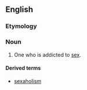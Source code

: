 ==English==

===Etymology===
{{suffix|sex|aholic}}

===Noun===
{{en-noun}}

# One who is addicted to [[sex]].

====Derived terms====
* [[sexaholism]]